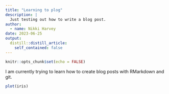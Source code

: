 ```yaml
---
title: "Learning to plog"
description: |
  Just testing out how to write a blog post.
author:
  - name: Nikki Harvey
date: 2023-06-25
output:
  distill::distill_article:
    self_contained: false
---
```



```r
knitr::opts_chunk$set(echo = FALSE)
```
I am currently trying to learn how to create blog posts with RMarkdown and git.

```r
plot(iris)
```


